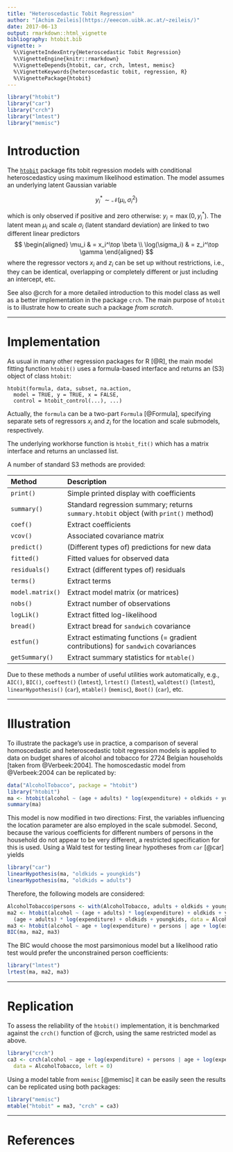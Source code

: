 ```yaml
---
title: "Heteroscedastic Tobit Regression"
author: "[Achim Zeileis](https://eeecon.uibk.ac.at/~zeileis/)"
date: 2017-06-13
output: rmarkdown::html_vignette
bibliography: htobit.bib
vignette: >
  %\VignetteIndexEntry{Heteroscedastic Tobit Regression}
  %\VignetteEngine{knitr::rmarkdown}
  %\VignetteDepends{htobit, car, crch, lmtest, memisc}
  %\VignetteKeywords{heteroscedastic tobit, regression, R}
  %\VignettePackage{htobit}
---
```


```r
library("htobit")
library("car")
library("crch")
library("lmtest")
library("memisc")
```

# Introduction

The [`htobit`](https://R-Forge.R-project.org/projects/uibk-rprog-2017/) package
fits tobit regression models with conditional heteroscedasticy using maximum
likelihood estimation. The model assumes an underlying latent Gaussian variable

$$y_i^* \sim \mathcal{N}(\mu_i, \sigma_i^2)$$

which is only observed if positive and zero otherwise: $y_i = \max(0, y_i^*)$.
The latent mean $\mu_i$ and scale $\sigma_i$ (latent standard deviation)
are linked to two different linear predictors
$$
\begin{aligned}
\mu_i & = x_i^\top \beta \\
\log(\sigma_i) & = z_i^\top \gamma
\end{aligned}
$$
where the regressor vectors $x_i$ and $z_i$ can be set up without restrictions,
i.e., they can be identical, overlapping or completely different or just including an intercept, etc.


See also @crch for a more detailed introduction to this model class as well as
a better implementation in the package `crch`. The main purpose of `htobit` is
to illustrate how to create such a package _from scratch_.
  
------

# Implementation

As usual in many other regression packages for R [@R], the main model fitting function `htobit()`
uses a formula-based interface and returns an (S3) object of class `htobit`:

```
htobit(formula, data, subset, na.action,
  model = TRUE, y = TRUE, x = FALSE,
  control = htobit_control(...), ...)
```

Actually, the `formula` can be a two-part `Formula` [@Formula], specifying separate sets of regressors
$x_i$ and $z_i$ for the location and scale submodels, respectively.

The underlying workhorse function is `htobit_fit()` which has a matrix interface and returns an unclassed list.

A number of standard S3 methods are provided:

| Method          | Description                                                                          |
|:----------------|:-------------------------------------------------------------------------------------|
| `print()`       | Simple printed display with coefficients                                             |
| `summary()`     | Standard regression summary; returns `summary.htobit` object (with `print()` method) |
| `coef()`        | Extract coefficients                                                                 |
| `vcov()`        | Associated covariance matrix                                                         |
| `predict()`     | (Different types of) predictions for new data                                        |
| `fitted()`      | Fitted values for observed data                                                      |
| `residuals()`   | Extract (different types of) residuals                                               |
| `terms()`       | Extract terms                                                                        |
| `model.matrix()`| Extract model matrix (or matrices)                                                   |
| `nobs()`        | Extract number of observations                                                       |
| `logLik()`      | Extract fitted log-likelihood                                                        |
| `bread()`       | Extract bread for `sandwich` covariance                                              |
| `estfun()`      | Extract estimating functions (= gradient contributions) for `sandwich` covariances   |
| `getSummary()`  | Extract summary statistics for `mtable()`                                            |

Due to these methods a number of useful utilities work automatically, e.g., `AIC()`, `BIC()`,
`coeftest()` (`lmtest`), `lrtest()` (`lmtest`), `waldtest()` (`lmtest`),
`linearHypothesis()` (`car`), `mtable()` (`memisc`), `Boot()` (`car`), etc.

------

# Illustration

To illustrate the package's use in practice, a comparison of several homoscedastic
and heteroscedastic tobit regression models is applied to
data on budget shares of alcohol and tobacco for 2724 Belgian households
[taken from @Verbeek:2004]. The homoscedastic model from @Verbeek:2004 can
be replicated by:

```r
data("AlcoholTobacco", package = "htobit")
library("htobit")
ma <- htobit(alcohol ~ (age + adults) * log(expenditure) + oldkids + youngkids, data = AlcoholTobacco)
summary(ma)
```

This model is now modified in two directions: First, the variables influencing the location
parameter are also employed in the scale submodel. Second, because the various coefficients
for different numbers of persons in the household do not appear to be very different,
a restricted specification for this is used. Using a Wald test for testing linear hypotheses
from `car` [@car] yields

```r
library("car")
linearHypothesis(ma, "oldkids = youngkids")
linearHypothesis(ma, "oldkids = adults")
```

Therefore, the following models are considered:

```r
AlcoholTobacco$persons <- with(AlcoholTobacco, adults + oldkids + youngkids)
ma2 <- htobit(alcohol ~ (age + adults) * log(expenditure) + oldkids + youngkids |
  (age + adults) * log(expenditure) + oldkids + youngkids, data = AlcoholTobacco)
ma3 <- htobit(alcohol ~ age + log(expenditure) + persons | age + log(expenditure) + persons, data = AlcoholTobacco)
BIC(ma, ma2, ma3)
```

The BIC would choose the most parsimonious model but a likelihood ratio test would prefer
the unconstrained person coefficients:

```r
library("lmtest")
lrtest(ma, ma2, ma3)
```

------

# Replication

To assess the reliability of the `htobit()` implementation, it is benchmarked against the `crch()`
function of @crch, using the same restricted model as above.

```r
library("crch")
ca3 <- crch(alcohol ~ age + log(expenditure) + persons | age + log(expenditure) + persons,
  data = AlcoholTobacco, left = 0)
```

Using a model table from `memisc` [@memisc] it can be easily seen the results can be
replicated using both packages:

```r
library("memisc")
mtable("htobit" = ma3, "crch" = ca3)
```

------

# References

